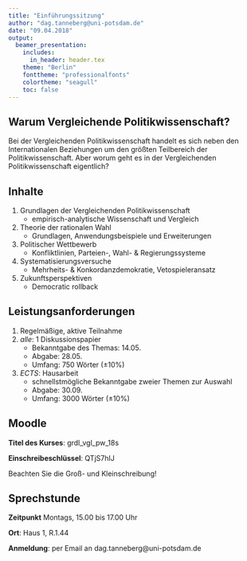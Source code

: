 ```yaml
---
title: "Einführungssitzung"
author: "dag.tanneberg@uni-potsdam.de"
date: "09.04.2018"
output:
  beamer_presentation:
    includes:
      in_header: header.tex
    theme: "Berlin"
    fonttheme: "professionalfonts"
    colortheme: "seagull"
    toc: false
---
```


## Warum Vergleichende Politikwissenschaft?

Bei der Vergleichenden Politikwissenschaft handelt es sich
neben den Internationalen Beziehungen um den größten
Teilbereich der Politikwissenschaft. Aber worum geht es in
der Vergleichenden Politikwissenschaft eigentlich?

## Inhalte

1. Grundlagen der Vergleichenden Politikwissenschaft
    - empirisch-analytische Wissenschaft und Vergleich
2. Theorie der rationalen Wahl
    - Grundlagen, Anwendungsbeispiele und Erweiterungen
3. Politischer Wettbewerb
    - Konfliktlinien, Parteien-, Wahl- & Regierungssysteme
4. Systematisierungsversuche
    - Mehrheits- & Konkordanzdemokratie, Vetospieleransatz
5. Zukunftsperspektiven
    - Democratic rollback

## Leistungsanforderungen

1. Regelmäßige, aktive Teilnahme
2. *alle*: 1 Diskussionspapier
    - Bekanntgabe des Themas: 14.05.
    - Abgabe: 28.05.
    - Umfang: 750 Wörter ($\pm 10\%$)
3. *ECTS*: Hausarbeit
    - schnellstmögliche Bekanntgabe zweier Themen zur Auswahl
    - Abgabe: 30.09.
    - Umfang: 3000 Wörter ($\pm 10\%$)

## Moodle

**Titel des Kurses**: grdl_vgl_pw_18s

**Einschreibeschlüssel**: QTjS7hIJ

Beachten Sie die Groß- und Kleinschreibung!

## Sprechstunde

**Zeitpunkt** Montags, 15.00 bis 17.00 Uhr

**Ort**: Haus 1, R.1.44

**Anmeldung**: per Email an dag.tanneberg@uni-potsdam.de
